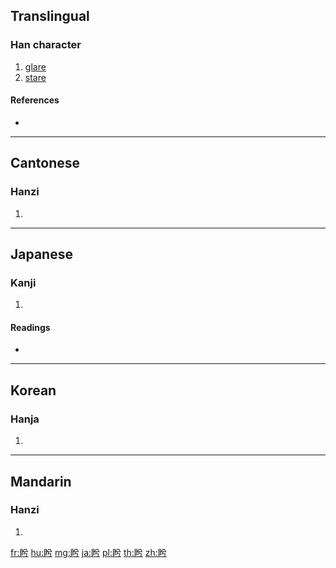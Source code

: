 {{character info/new}}
==Translingual==

===Han character===
{{Han char|rn=109|rad=目|as=04|sn=9|four=68027|canj=BUCMS}}

# [[glare]]
# [[stare]]

====References====
* {{Han ref|kx=0801.140|dkj=23166|dj=1217.140|hdz=42475.100|uh=76FB|ud=30459|bh=CFE6|bd=53222}}

----

==Cantonese==

===Hanzi===
{{yue-hanzi|jyut=|y=hai6}}

# {{defn|lang=yue|sort=目04}}

----

==Japanese==

===Kanji===
{{ja-kanji|grade=|rs=目04}}

# {{defn|lang=ja|sort=目04}}

====Readings====
* {{ja-readings|on=[[けい]] (kei), [[げい]] (gei)|kun=[[にらむ]] (niramu), [[かえりみる]] (kaerimiru)|nanori=}}

----

==Korean==

===Hanja===
{{ko-hanja|hangeul=혜|eumhun=|rv=hye|mr=hye|y=hyey}}

# {{defn|lang=ko|sort=目04}}

----

==Mandarin==

===Hanzi===
{{cmn-hanzi|pin=[[xì]] ([[xi4]])|wg=hsi<sup>4</sup>}}

# {{defn|lang=cmn|sort=目04}}

[[fr:盻]]
[[hu:盻]]
[[mg:盻]]
[[ja:盻]]
[[pl:盻]]
[[th:盻]]
[[zh:盻]]